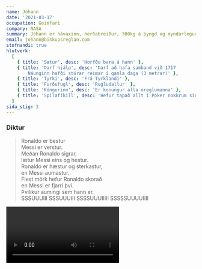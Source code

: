 ```yaml
---
name: Jóhann
date: '2021-03-17'
occupation: Geimfari
company: NASA
summary: Johann er hávaxinn, herðabreiður, 300kg á þyngd og myndarlegur karlmaður
email: johann@biskupsreglan.com
stofnandi: true
hlutverk:
  [
    { title: 'Sætur', desc: 'Horfðu bara á hann' },
    { title: 'Þarf hjálp', desc: 'Þarf að hafa samband við 1717
        Náunginn hafði stórar reimar í gamla daga (3 metrar)' },
    { title: 'Tyrki', desc: 'Frá Tyrklandi' },
    { title: 'Furðufugl', desc: 'Rugludallur' },
    { title: 'Kóngurinn', desc: 'Er konungur alla óreglumanna' },
    { title: 'Spilafíkill', desc: 'Hefur tapað allt í Póker nokkrum sinnum, þetta á alls ekki líka við Trausta' },
  ]
sida_stig: 3
---
```


### Diktur

> Ronaldo er bestur \
> Messi er verstur. \
> Meðan Ronaldo sigrar, \
> lætur Messi eins og hestur. \
> Ronaldo er hæstur og sterkastur, \
> en Messi aumastur. \
> Flest mörk hefur Ronaldo skorað \
> en Messi er fjarri því. \
> Þvílíkur aumingi sem hann er. \
> SSSUUUIII SSSUUUIII SSSSUUUIIIII SSSSSUUUUIIII

<Video id="8n5dJwWXrbo" />
